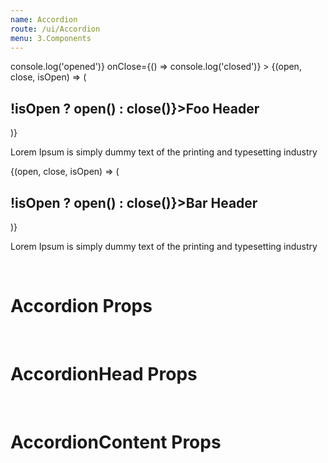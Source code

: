 ```yaml
---
name: Accordion
route: /ui/Accordion
menu: 3.Components
---
```



<Playground>
  <Accordion
    onOpen={() => console.log('opened')}
    onClose={() => console.log('closed')}
  >
    <AccordionHead id="foo">
      {(open, close, isOpen) => (
        <h2 onClick={() => !isOpen ? open() : close()}>Foo Header</h2>
      )}
    </AccordionHead>
    <AccordionContent whenActive="foo">
      <p>Lorem Ipsum is simply dummy text of the printing and typesetting industry</p>
    </AccordionContent>
    <AccordionHead id="bar">
      {(open, close, isOpen) => (
        <h2 onClick={() => !isOpen ? open() : close()}>Bar Header</h2>
      )}
    </AccordionHead>
    <AccordionContent whenActive="bar">
      <p>Lorem Ipsum is simply dummy text of the printing and typesetting industry</p>
    </AccordionContent>
  </Accordion>
</Playground>

<br />

# Accordion Props
<Props of={Accordion} />

<br />

# AccordionHead Props
<Props of={AccordionHead} />

<br />

# AccordionContent Props
<Props of={AccordionContent} />

<br />
